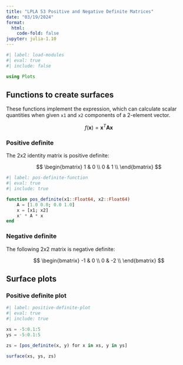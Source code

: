 ```yaml
---
title: "LPLA 53 Positive and Negative Definite Matrices"
date: "03/19/2024"
format:
  html:
    code-fold: false
jupyter: julia-1.10
---
```


```julia
#| label: load-modules
#| eval: true
#| include: false

using Plots
```

## Functions to create surfaces

These functions implement the expression, which can calculate scalar quantities when given `x1` and `x2` components of a 2-element vector.

$$ f(\mathbf x) = \mathbf x^T \mathbf A \mathbf x $$

### Positive definite

The 2x2 identity matrix is positive definite:

$$
\begin{bmatrix}
1 & 0 \\
0 & 1 \\
\end{bmatrix}
$$

```julia
#| label: pos-definite-function
#| eval: true
#| include: true

function pos_definite(x1::Float64, x2::Float64)
    A = [1.0 0.0; 0.0 1.0]
    x = [x1; x2]
    x' * A * x
end
```

### Negative definite

The following 2x2 matrix is negative definite:

$$
\begin{bmatrix}
-1 & 0 \\
0 & -2 \\
\end{bmatrix}
$$

## Surface plots

### Positive definite plot

```julia
#| label: positive-definite-plot
#| eval: true
#| include: true

xs = -5:0.1:5
ys = -5:0.1:5

zs = [pos_definite(x, y) for x in xs, y in ys]

surface(xs, ys, zs)
```
